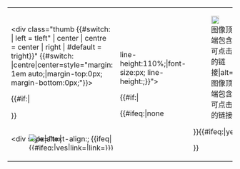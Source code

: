 <includeonly><!--The table wrapper below allows AI4-templated images to be viewed in mobile browsers-->
{| role="presentation" cellpadding="0" style="border-spacing:0; {{#switch: {{{align|}}} | left = clear:left; float:left; | center | centre = margin-left: auto; margin-right: auto; border: none; | right | #default = clear:right; float:right; }}"
|-<!--Annotated image 4 template code starts below here-->
|<div class="thumb {{#switch: {{{align|}}} | left = tleft" | center | centre = center | right | #default = tright}}" {{#switch: {{{align|}}}|centre|center=style="margin: 1em auto;|margin-top:0px; margin-bottom:0px;"}}>
<div class="thumbinner" style="width:{{#expr:{{{width|300}}}+2}}px;{{#if:{{{frameless|}}}|border:0px;background-color:#fff}} ">
{{#if:{{{header|}}}|
<div style="clear: both; font-weight: bold; font-size: 106.4%; text-align: {{{header_align|center}}}; background-color: {{{header_background|transparent}}};margin-bottom:3px;">{{{header}}}</div>
}}
<!--Start image wrapper-->
<div style="position:relative; width:{{{width|300}}}px; height:{{{height}}}px; overflow:hidden; border:{{#if:{{{frameless|}}}|0px|solid #ccc 1px}}; background-color:{{{image-bg-color|white}}};">
<!--Start annotated image-->
<div style="left:{{{image-left|0}}}px; top:{{{image-top|0}}}px; width:{{{image-width|300}}}px; position:absolute"> [[Image:{{{image}}}|{{{image-width|300}}}px|alt={{{alt|}}}|{{#ifeq:{{{nolink|}}}|yes|link=|link={{{link|COMMONS:File:{{{image}}}}}}}}]]
</div> <!-- end image -->
<!--Start annotations-->
<div style="text-align:{{{annot-text-align|center}}}; {{ifeq|{{{annot-font-size|}}}||line-height:110%;|font-size:{{{annot-font-size|}}}px; line-height:{{{annot-line-height|110%}}};}}">
<span style="background-color:{{{annot-background-color|transparent}}}; color:{{{annot-color|black}}}">{{{annotations}}}</span>
<!--annotations has syntax: {{annotations|fromLeft|fromTop|text}}-->
</div><!-- end annotations -->
</div><!-- end image wrapper -->
{{#if:{{{caption|}}}|<div class="thumbcaption" style="clear:left">{{#ifeq:{{{icon|}}}|none||<div style="float:left;margin-right:0.5em">[[File:interactive icon.svg|18px|link=|图像顶端包含可点击的链接|alt=图像顶端包含可点击的链接]]</div>}}{{{caption}}}{{#ifeq:{{{nolink|}}}|yes|&nbsp;[[Image:Desc-20.png|15px|link=COMMONS:File:{{{image}}}]]}}</div>}}
</div><!-- end thumbinner -->
</div><!-- end thumb -->
|}<!-- end table wrapper for mobile browsers --></includeonly><noinclude>
{{Documentation}}
</noinclude>